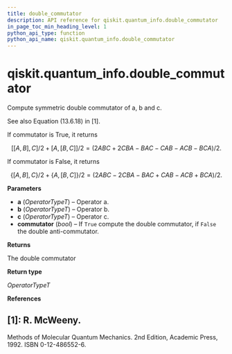 ```yaml
---
title: double_commutator
description: API reference for qiskit.quantum_info.double_commutator
in_page_toc_min_heading_level: 1
python_api_type: function
python_api_name: qiskit.quantum_info.double_commutator
---
```


<span id="qiskit-quantum-info-double-commutator" />

# qiskit.quantum\_info.double\_commutator

<Function id="qiskit.quantum_info.double_commutator" name="double_commutator" isDedicatedPage={true} github="https://github.com/qiskit/qiskit/tree/stable/0.24/qiskit/quantum_info/operators/utils/double_commutator.py" signature="double_commutator(a, b, c, *, commutator=True)">
  Compute symmetric double commutator of a, b and c.

  See also Equation (13.6.18) in \[1].

  If commutator is True, it returns

$$
[[A, B], C]/2 + [A, [B, C]]/2
= (2ABC + 2CBA - BAC - CAB - ACB - BCA)/2.
$$

  If commutator is False, it returns

$$
\lbrace[A, B], C\rbrace/2 + \lbrace A, [B, C]\rbrace/2
= (2ABC - 2CBA - BAC + CAB - ACB + BCA)/2.
$$

  **Parameters**

  *   **a** (*OperatorTypeT*) – Operator a.
  *   **b** (*OperatorTypeT*) – Operator b.
  *   **c** (*OperatorTypeT*) – Operator c.
  *   **commutator** (*bool*) – If `True` compute the double commutator, if `False` the double anti-commutator.

  **Returns**

  The double commutator

  **Return type**

  *OperatorTypeT*

  **References**

  ## \[1]: R. McWeeny.

  Methods of Molecular Quantum Mechanics. 2nd Edition, Academic Press, 1992. ISBN 0-12-486552-6.
</Function>

